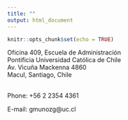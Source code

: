 ```yaml
---
title: ""
output: html_document
---
```


```r
knitr::opts_chunk$set(echo = TRUE)
```

| Oficina 409, Escuela de Administración
| Pontificia Universidad Católica de Chile
| Av. Vicuña Mackenna 4860
| Macul, Santiago, Chile  
&nbsp;  
Phone:  +56 2 2354 4361  

E-mail: gmunozg@uc.cl
